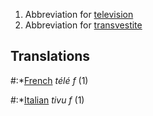 #Abbreviation for [[television]]
#Abbreviation for [[transvestite]]


==Translations==

#:*[[French]] ''télé'' ''f'' (1)
#:*[[Italian]] ''tivu'' ''f'' (1)